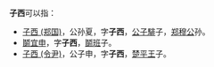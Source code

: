 '''子西'''可以指：
* [[子西_(郑国)|子西 (郑国)]]，公孙夏，字'''子西'''，[[公子騑|公子騑]]子，[[郑穆公|郑穆公]]孙。 
* [[鬬宜申|鬬宜申]]，字'''子西'''，[[鬬班|鬬班]]子。 
* [[子西_(令尹)|子西 (令尹)]]，公子申，字'''子西'''，[[楚平王|楚平王]]子。 

{{disambig|Cat=二字人名消歧义}}